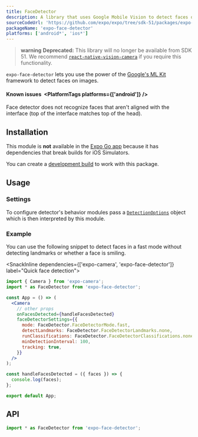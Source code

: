 ```yaml
---
title: FaceDetector
description: A library that uses Google Mobile Vision to detect faces on images.
sourceCodeUrl: 'https://github.com/expo/expo/tree/sdk-51/packages/expo-face-detector'
packageName: 'expo-face-detector'
platforms: ['android*', 'ios*']
---
```



> **warning** **Deprecated:** This library will no longer be available from SDK 51. We recommend [`react-native-vision-camera`](https://github.com/mrousavy/react-native-vision-camera) if you require this functionality.

`expo-face-detector` lets you use the power of the [Google's ML Kit](https://developers.google.com/ml-kit/vision/face-detection) framework to detect faces on images.

#### Known issues&ensp;<PlatformTags platforms={['android']} />

Face detector does not recognize faces that aren't aligned with the interface (top of the interface matches top of the head).

## Installation

This module is **not** available in the [Expo Go app](https://expo.dev/go) because it has dependencies that break builds for iOS Simulators.

You can create a [development build](/develop/development-builds/create-a-build/) to work with this package.

<APIInstallSection />

## Usage

### Settings

To configure detector's behavior modules pass a [`DetectionOptions`](#detectionoptions) object which is then interpreted by this module.

### Example

You can use the following snippet to detect faces in a fast mode without detecting landmarks or whether a face is smiling.

<SnackInline dependencies={['expo-camera', 'expo-face-detector']} label="Quick face detection">

```jsx
import { Camera } from 'expo-camera';
import * as FaceDetector from 'expo-face-detector';

const App = () => (
  <Camera
    // other props
    onFacesDetected={handleFacesDetected}
    faceDetectorSettings={{
      mode: FaceDetector.FaceDetectorMode.fast,
      detectLandmarks: FaceDetector.FaceDetectorLandmarks.none,
      runClassifications: FaceDetector.FaceDetectorClassifications.none,
      minDetectionInterval: 100,
      tracking: true,
    }}
  />
);

const handleFacesDetected = ({ faces }) => {
  console.log(faces);
};

export default App;
```

</SnackInline>

## API

```js
import * as FaceDetector from 'expo-face-detector';
```

<APISection packageName="expo-face-detector" apiName="FaceDetector" />
